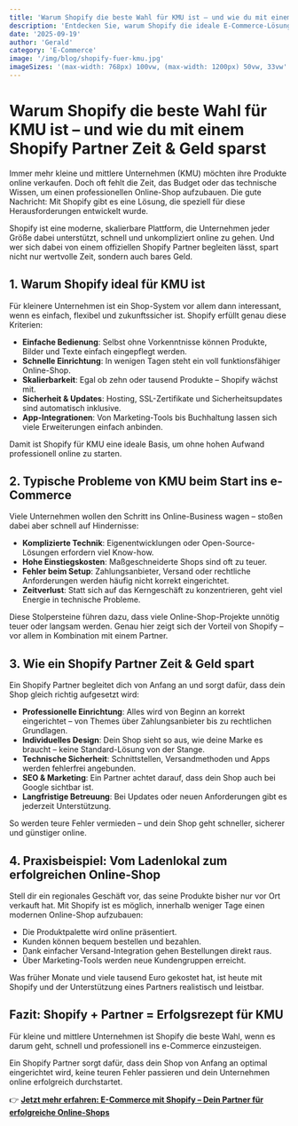 ```yaml
---
title: 'Warum Shopify die beste Wahl für KMU ist – und wie du mit einem Shopify Partner Zeit & Geld sparst'
description: 'Entdecken Sie, warum Shopify die ideale E-Commerce-Lösung für kleine und mittlere Unternehmen ist und wie ein Shopify Partner dabei hilft, Zeit und Geld zu sparen.'
date: '2025-09-19'
author: 'Gerald'
category: 'E-Commerce'
image: '/img/blog/shopify-fuer-kmu.jpg'
imageSizes: '(max-width: 768px) 100vw, (max-width: 1200px) 50vw, 33vw'
---
```


# Warum Shopify die beste Wahl für KMU ist – und wie du mit einem Shopify Partner Zeit & Geld sparst

Immer mehr kleine und mittlere Unternehmen (KMU) möchten ihre Produkte online verkaufen. Doch oft fehlt die Zeit, das Budget oder das technische Wissen, um einen professionellen Online-Shop aufzubauen. Die gute Nachricht: Mit Shopify gibt es eine Lösung, die speziell für diese Herausforderungen entwickelt wurde.

Shopify ist eine moderne, skalierbare Plattform, die Unternehmen jeder Größe dabei unterstützt, schnell und unkompliziert online zu gehen. Und wer sich dabei von einem offiziellen Shopify Partner begleiten lässt, spart nicht nur wertvolle Zeit, sondern auch bares Geld.

## 1. Warum Shopify ideal für KMU ist

Für kleinere Unternehmen ist ein Shop-System vor allem dann interessant, wenn es einfach, flexibel und zukunftssicher ist. Shopify erfüllt genau diese Kriterien:

- **Einfache Bedienung**: Selbst ohne Vorkenntnisse können Produkte, Bilder und Texte einfach eingepflegt werden.
- **Schnelle Einrichtung**: In wenigen Tagen steht ein voll funktionsfähiger Online-Shop.
- **Skalierbarkeit**: Egal ob zehn oder tausend Produkte – Shopify wächst mit.
- **Sicherheit & Updates**: Hosting, SSL-Zertifikate und Sicherheitsupdates sind automatisch inklusive.
- **App-Integrationen**: Von Marketing-Tools bis Buchhaltung lassen sich viele Erweiterungen einfach anbinden.

Damit ist Shopify für KMU eine ideale Basis, um ohne hohen Aufwand professionell online zu starten.

## 2. Typische Probleme von KMU beim Start ins e-Commerce

Viele Unternehmen wollen den Schritt ins Online-Business wagen – stoßen dabei aber schnell auf Hindernisse:

- **Komplizierte Technik**: Eigenentwicklungen oder Open-Source-Lösungen erfordern viel Know-how.
- **Hohe Einstiegskosten**: Maßgeschneiderte Shops sind oft zu teuer.
- **Fehler beim Setup**: Zahlungsanbieter, Versand oder rechtliche Anforderungen werden häufig nicht korrekt eingerichtet.
- **Zeitverlust**: Statt sich auf das Kerngeschäft zu konzentrieren, geht viel Energie in technische Probleme.

Diese Stolpersteine führen dazu, dass viele Online-Shop-Projekte unnötig teuer oder langsam werden. Genau hier zeigt sich der Vorteil von Shopify – vor allem in Kombination mit einem Partner.

## 3. Wie ein Shopify Partner Zeit & Geld spart

Ein Shopify Partner begleitet dich von Anfang an und sorgt dafür, dass dein Shop gleich richtig aufgesetzt wird:

- **Professionelle Einrichtung**: Alles wird von Beginn an korrekt eingerichtet – von Themes über Zahlungsanbieter bis zu rechtlichen Grundlagen.
- **Individuelles Design**: Dein Shop sieht so aus, wie deine Marke es braucht – keine Standard-Lösung von der Stange.
- **Technische Sicherheit**: Schnittstellen, Versandmethoden und Apps werden fehlerfrei angebunden.
- **SEO & Marketing**: Ein Partner achtet darauf, dass dein Shop auch bei Google sichtbar ist.
- **Langfristige Betreuung**: Bei Updates oder neuen Anforderungen gibt es jederzeit Unterstützung.

So werden teure Fehler vermieden – und dein Shop geht schneller, sicherer und günstiger online.

## 4. Praxisbeispiel: Vom Ladenlokal zum erfolgreichen Online-Shop

Stell dir ein regionales Geschäft vor, das seine Produkte bisher nur vor Ort verkauft hat. Mit Shopify ist es möglich, innerhalb weniger Tage einen modernen Online-Shop aufzubauen:

- Die Produktpalette wird online präsentiert.
- Kunden können bequem bestellen und bezahlen.
- Dank einfacher Versand-Integration gehen Bestellungen direkt raus.
- Über Marketing-Tools werden neue Kundengruppen erreicht.

Was früher Monate und viele tausend Euro gekostet hat, ist heute mit Shopify und der Unterstützung eines Partners realistisch und leistbar.

## Fazit: Shopify + Partner = Erfolgsrezept für KMU

Für kleine und mittlere Unternehmen ist Shopify die beste Wahl, wenn es darum geht, schnell und professionell ins e-Commerce einzusteigen.

Ein Shopify Partner sorgt dafür, dass dein Shop von Anfang an optimal eingerichtet wird, keine teuren Fehler passieren und dein Unternehmen online erfolgreich durchstartet.

👉 **[Jetzt mehr erfahren: E-Commerce mit Shopify – Dein Partner für erfolgreiche Online-Shops](/services/e-commerce-partner-fuer-shopify)**
